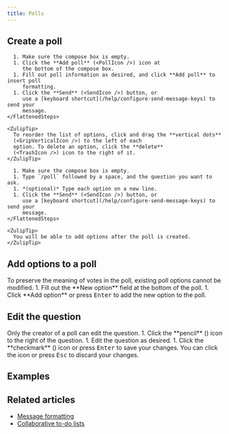 ```yaml
---
title: Polls
---
```






<PollsIntro />

## Create a poll

<Tabs>
  <TabItem label="Via compose box button">
    <FlattenedSteps>
      <StartComposing />

      1. Make sure the compose box is empty.
      1. Click the **Add poll** (<PollIcon />) icon at
         the bottom of the compose box.
      1. Fill out poll information as desired, and click **Add poll** to insert poll
         formatting.
      1. Click the **Send** (<SendIcon />) button, or
         use a [keyboard shortcut](/help/configure-send-message-keys) to send your
         message.
    </FlattenedSteps>

    <ZulipTip>
      To reorder the list of options, click and drag the **vertical dots**
      (<GripVerticalIcon />) to the left of each
      option. To delete an option, click the **delete**
      (<TrashIcon />) icon to the right of it.
    </ZulipTip>
  </TabItem>

  <TabItem label="Via Markdown">
    <FlattenedSteps>
      <StartComposing />

      1. Make sure the compose box is empty.
      1. Type `/poll` followed by a space, and the question you want to ask.
      1. *(optional)* Type each option on a new line.
      1. Click the **Send** (<SendIcon />) button, or
         use a [keyboard shortcut](/help/configure-send-message-keys) to send your
         message.
    </FlattenedSteps>

    <ZulipTip>
      You will be able to add options after the poll is created.
    </ZulipTip>
  </TabItem>
</Tabs>

## Add options to a poll

<ZulipNote>
  To preserve the meaning of votes in the poll, existing poll options cannot
  be modified.
</ZulipNote>

<Steps>
  1. Fill out the **New option** field at the bottom of the poll.
  1. Click **Add option** or press <kbd>Enter</kbd> to add the new option to
     the poll.
</Steps>

## Edit the question

<ZulipNote>
  Only the creator of a poll can edit the question.
</ZulipNote>

<Steps>
  1. Click the **pencil** (<PencilIcon />) icon
     to the right of the question.
  1. Edit the question as desired.
  1. Click the **checkmark** (<CheckIcon />) icon or press
     <kbd>Enter</kbd> to save your changes.
</Steps>

<ZulipTip>
  You can click the <RemoveIcon /> icon or press
  <kbd>Esc</kbd> to discard your changes.
</ZulipTip>

## Examples

<PollsExamples />

## Related articles

* [Message formatting](/help/format-your-message-using-markdown)
* [Collaborative to-do lists](/help/collaborative-to-do-lists)
